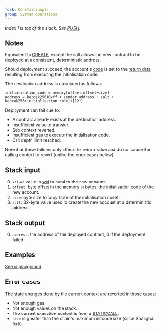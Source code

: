 ```yaml
---
fork: Constantinople
group: System operations
---
```


*Index 1 is top of the stack. See [PUSH](/#60).*

## Notes

Equivalent to [CREATE](/#F0), except the salt allows the new contract to be deployed at a consistent, deterministic address.

Should deployment succeed, the account's [code](/about) is set to the [return data](/about) resulting from executing the initialisation code.

The destination address is calculated as follows:

    initialisation_code = memory[offset:offset+size]
    address = keccak256(0xff + sender_address + salt + keccak256(initialisation_code))[12:]

Deployment can fail due to:
- A contract already exists at the destination address.
- Insufficient value to transfer.
- Sub [context](/about) [reverted](/#FD).
- Insufficient gas to execute the initialisation code.
- Call depth limit reached.

Note that these failures only affect the return value and do not cause the calling context to revert (unlike the error cases below).

## Stack input

0. `value`: value in [wei](https://www.investopedia.com/terms/w/wei.asp) to send to the new account.
1. `offset`: byte offset in the [memory](/about) in bytes, the initialisation code of the new account.
2. `size`: byte size to copy (size of the initialisation code).
3. `salt`: 32-byte value used to create the new account at a deterministic address.

## Stack output

0. `address`: the address of the deployed contract, 0 if the deployment failed.

## Examples

[See in playground](/playground?callValue=9&unit=Wei&codeType=Mnemonic&code='z0LjjVfannoYrecWQ_parameters%2C%20becausliYgenerates_addressjjVz9L~1j~9Vz0v4%20FFZskX3%200x63FFFFFFFF60005260046000F3NyMSTORE~2~13~19Nq'~X%20zfWanZccounYQ%20y%5Cnv%20weiZnd%20qyCREATE2le%20k%20codejNNf%2F%2F%20C_%20thlsamlZ%20aYt%20XyPUSH1WreatlVqyyQwithN~0Lvnok%01LNQVWXYZ_fjklqvyz~_).

## Error cases

The state changes done by the current context are [reverted](#FD) in those cases:
- Not enough gas.
- Not enough values on the stack.
- The current execution context is from a [STATICCALL](/#FA).
- `size` is greater than the chain's maximum initcode size (since Shanghai fork).
